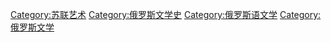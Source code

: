 [[Category:苏联艺术|Category:苏联艺术]]
[[Category:俄罗斯文学史|Category:俄罗斯文学史]]
[[Category:俄罗斯语文学|Category:俄罗斯语文学]]
[[Category:俄罗斯文学|Category:俄罗斯文学]]